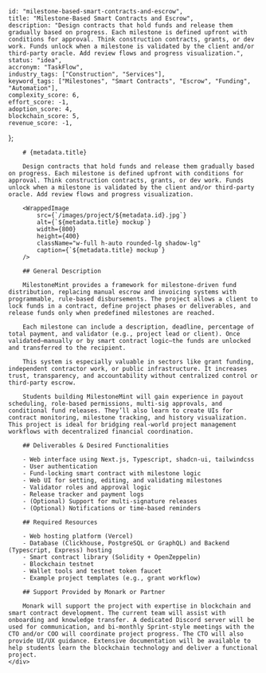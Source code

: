
    
    id: "milestone-based-smart-contracts-and-escrow",
    title: "Milestone-Based Smart Contracts and Escrow",
    description: "Design contracts that hold funds and release them gradually based on progress. Each milestone is defined upfront with conditions for approval. Think construction contracts, grants, or dev work. Funds unlock when a milestone is validated by the client and/or third-party oracle. Add review flows and progress visualization.",
    status: "idea",
    accronym: "TaskFlow",
    industry_tags: ["Construction", "Services"],
    keyword_tags: ["Milestones", "Smart Contracts", "Escrow", "Funding", "Automation"],
    complexity_score: 6,
    effort_score: -1,
    adoption_score: 4,
    blockchain_score: 5,
    revenue_score: -1,
};

<div className="flex">
    <div className="hidden sticky top-0">
        <ProjectMetadata metadata={metadata} />
    </div>
    <div className="w-full">

        # {metadata.title}

        Design contracts that hold funds and release them gradually based on progress. Each milestone is defined upfront with conditions for approval. Think construction contracts, grants, or dev work. Funds unlock when a milestone is validated by the client and/or third-party oracle. Add review flows and progress visualization.

        <WrappedImage
            src={`/images/project/${metadata.id}.jpg`}
            alt={`${metadata.title} mockup`}
            width={800}
            height={400}
            className="w-full h-auto rounded-lg shadow-lg"
            caption={`${metadata.title} mockup`}
        />

        ## General Description
        
        MilestoneMint provides a framework for milestone-driven fund distribution, replacing manual escrow and invoicing systems with programmable, rule-based disbursements. The project allows a client to lock funds in a contract, define project phases or deliverables, and release funds only when predefined milestones are reached.
        
        Each milestone can include a description, deadline, percentage of total payment, and validator (e.g., project lead or client). Once validated—manually or by smart contract logic—the funds are unlocked and transferred to the recipient.
        
        This system is especially valuable in sectors like grant funding, independent contractor work, or public infrastructure. It increases trust, transparency, and accountability without centralized control or third-party escrow.
        
        Students building MilestoneMint will gain experience in payout scheduling, role-based permissions, multi-sig approvals, and conditional fund releases. They’ll also learn to create UIs for contract monitoring, milestone tracking, and history visualization. This project is ideal for bridging real-world project management workflows with decentralized financial coordination.

        ## Deliverables & Desired Functionalities

        - Web interface using Next.js, Typescript, shadcn-ui, tailwindcss
        - User authentication 
        - Fund-locking smart contract with milestone logic
        - Web UI for setting, editing, and validating milestones
        - Validator roles and approval logic
        - Release tracker and payment logs
        - (Optional) Support for multi-signature releases
        - (Optional) Notifications or time-based reminders

        ## Required Resources

        - Web hosting platform (Vercel)
        - Database (Clickhouse, PostgreSQL or GraphQL) and Backend (Typescript, Express) hosting
        - Smart contract library (Solidity + OpenZeppelin)
        - Blockchain testnet
        - Wallet tools and testnet token faucet
        - Example project templates (e.g., grant workflow)

        ## Support Provided by Monark or Partner

        Monark will support the project with expertise in blockchain and smart contract development. The current team will assist with onboarding and knowledge transfer. A dedicated Discord server will be used for communication, and bi-monthly Sprint-style meetings with the CTO and/or COO will coordinate project progress. The CTO will also provide UI/UX guidance. Extensive documentation will be available to help students learn the blockchain technology and deliver a functional project.
    </div>
</div>